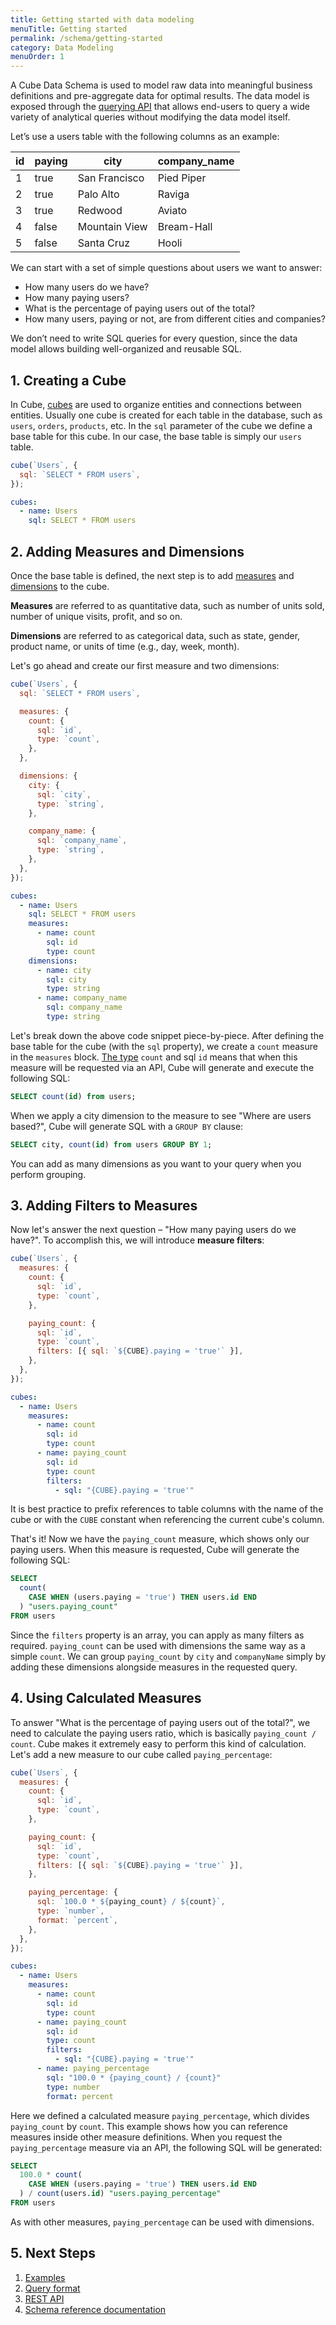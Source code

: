 ```yaml
---
title: Getting started with data modeling
menuTitle: Getting started
permalink: /schema/getting-started
category: Data Modeling
menuOrder: 1
---
```


A Cube Data Schema is used to model raw data into meaningful business
definitions and pre-aggregate data for optimal results. The data model is
exposed through the [querying API][ref-backend-restapi] that allows end-users to
query a wide variety of analytical queries without modifying the data model itself.

Let’s use a users table with the following columns as an example:

| id  | paying | city          | company_name |
| --- | ------ | ------------- | ------------ |
| 1   | true   | San Francisco | Pied Piper   |
| 2   | true   | Palo Alto     | Raviga       |
| 3   | true   | Redwood       | Aviato       |
| 4   | false  | Mountain View | Bream-Hall   |
| 5   | false  | Santa Cruz    | Hooli        |

We can start with a set of simple questions about users we want to answer:

- How many users do we have?
- How many paying users?
- What is the percentage of paying users out of the total?
- How many users, paying or not, are from different cities and companies?

We don’t need to write SQL queries for every question, since the data model
allows building well-organized and reusable SQL.

## 1. Creating a Cube

In Cube, [cubes][ref-schema-cube] are used to organize entities and connections
between entities. Usually one cube is created for each table in the database,
such as `users`, `orders`, `products`, etc. In the `sql` parameter of the cube
we define a base table for this cube. In our case, the base table is simply our
`users` table.

<CodeTabs>

```javascript
cube(`Users`, {
  sql: `SELECT * FROM users`,
});
```

```yaml
cubes:
  - name: Users
    sql: SELECT * FROM users
```

</CodeTabs>

## 2. Adding Measures and Dimensions

Once the base table is defined, the next step is to add
[measures][ref-schema-measures] and [dimensions][ref-schema-dimensions] to the
cube.

<InfoBox>

**Measures** are referred to as quantitative data, such as number of units sold,
number of unique visits, profit, and so on.

**Dimensions** are referred to as categorical data, such as state, gender,
product name, or units of time (e.g., day, week, month).

</InfoBox>

Let's go ahead and create our first measure and two dimensions:

<CodeTabs>

```javascript
cube(`Users`, {
  sql: `SELECT * FROM users`,

  measures: {
    count: {
      sql: `id`,
      type: `count`,
    },
  },

  dimensions: {
    city: {
      sql: `city`,
      type: `string`,
    },

    company_name: {
      sql: `company_name`,
      type: `string`,
    },
  },
});
```

```yaml
cubes:
  - name: Users
    sql: SELECT * FROM users
    measures:
      - name: count
        sql: id
        type: count
    dimensions:
      - name: city
        sql: city
        type: string
      - name: company_name
        sql: company_name
        type: string
```

</CodeTabs>

Let's break down the above code snippet piece-by-piece. After defining the base
table for the cube (with the `sql` property), we create a `count` measure in the
`measures` block. [The type][ref-schema-types-formats] `count` and sql `id`
means that when this measure will be requested via an API, Cube will generate
and execute the following SQL:

```sql
SELECT count(id) from users;
```

When we apply a city dimension to the measure to see "Where are users based?",
Cube will generate SQL with a `GROUP BY` clause:

```sql
SELECT city, count(id) from users GROUP BY 1;
```

You can add as many dimensions as you want to your query when you perform
grouping.

## 3. Adding Filters to Measures

Now let's answer the next question – "How many paying users do we have?". To
accomplish this, we will introduce **measure filters**:

<CodeTabs>

```javascript
cube(`Users`, {
  measures: {
    count: {
      sql: `id`,
      type: `count`,
    },

    paying_count: {
      sql: `id`,
      type: `count`,
      filters: [{ sql: `${CUBE}.paying = 'true'` }],
    },
  },
});
```

```yaml
cubes:
  - name: Users
    measures:
      - name: count
        sql: id
        type: count
      - name: paying_count
        sql: id
        type: count
        filters:
          - sql: "{CUBE}.paying = 'true'"
```

</CodeTabs>

<InfoBox>

It is best practice to prefix references to table columns with the name of the
cube or with the `CUBE` constant when referencing the current cube's column.

</InfoBox>

That's it! Now we have the `paying_count` measure, which shows only our paying
users. When this measure is requested, Cube will generate the following SQL:

```sql
SELECT
  count(
    CASE WHEN (users.paying = 'true') THEN users.id END
  ) "users.paying_count"
FROM users
```

Since the `filters` property is an array, you can apply as many filters as
required. `paying_count` can be used with dimensions the same way as a simple
`count`. We can group `paying_count` by `city` and `companyName` simply by
adding these dimensions alongside measures in the requested query.

## 4. Using Calculated Measures

To answer "What is the percentage of paying users out of the total?", we need to
calculate the paying users ratio, which is basically `paying_count / count`.
Cube makes it extremely easy to perform this kind of calculation. Let's add a
new measure to our cube called `paying_percentage`:

<CodeTabs>

```javascript
cube(`Users`, {
  measures: {
    count: {
      sql: `id`,
      type: `count`,
    },

    paying_count: {
      sql: `id`,
      type: `count`,
      filters: [{ sql: `${CUBE}.paying = 'true'` }],
    },

    paying_percentage: {
      sql: `100.0 * ${paying_count} / ${count}`,
      type: `number`,
      format: `percent`,
    },
  },
});
```

```yaml
cubes:
  - name: Users
    measures:
      - name: count
        sql: id
        type: count
      - name: paying_count
        sql: id
        type: count
        filters:
          - sql: "{CUBE}.paying = 'true'"
      - name: paying_percentage
        sql: "100.0 * {paying_count} / {count}"
        type: number
        format: percent
```

</CodeTabs>

Here we defined a calculated measure `paying_percentage`, which divides
`paying_count` by `count`. This example shows how you can reference measures
inside other measure definitions. When you request the `paying_percentage`
measure via an API, the following SQL will be generated:

```sql
SELECT
  100.0 * count(
    CASE WHEN (users.paying = 'true') THEN users.id END
  ) / count(users.id) "users.paying_percentage"
FROM users
```

As with other measures, `paying_percentage` can be used with dimensions.

## 5. Next Steps

1. [Examples][ref-examples]
2. [Query format][ref-backend-query-format]
3. [REST API][ref-backend-restapi]
4. [Schema reference documentation][ref-schema-cube]

[ref-backend-restapi]: /rest-api
[ref-schema-cube]: /schema/reference/cube
[ref-schema-measures]: /schema/reference/measures
[ref-schema-dimensions]: /schema/reference/dimensions
[ref-schema-types-formats]: /schema/reference/types-and-formats
[ref-examples]: /examples
[ref-backend-query-format]: /query-format
